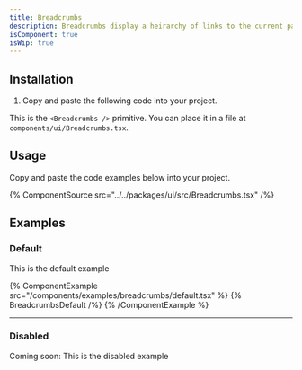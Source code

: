 ```yaml
---
title: Breadcrumbs
description: Breadcrumbs display a heirarchy of links to the current page or resource in an application.
isComponent: true
isWip: true
---
```


## Installation

1. Copy and paste the following code into your project.

This is the `<Breadcrumbs />` primitive. You can place it in a file at `components/ui/Breadcrumbs.tsx`.

## Usage

Copy and paste the code examples below into your project.

{% ComponentSource src="../../packages/ui/src/Breadcrumbs.tsx" /%}

## Examples

### Default

This is the default example

{% ComponentExample src="/components/examples/breadcrumbs/default.tsx" %}
{% BreadcrumbsDefault /%}
{% /ComponentExample %}

---

### Disabled

Coming soon: This is the disabled example

<!-- TODO -->
